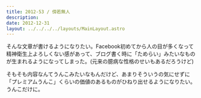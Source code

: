 ```yaml
---
title: 2012-53 / 傍若無人
description: 
date: 2012-12-31
layout: ../../../../layouts/MainLayout.astro
---
```


そんな文章が書けるようになりたい。Facebook初めてから人の目が多くなって精神衛生上よろしくない感があって、ブログ書く時に「ためらい」みたいなものが生まれるようになってしまった。(元来の臆病な性格のせいもあるだろうけど)

そもそも内容なんてうんこみたいなもんだけど、あまりそういうの気にせずに「プレミアムうんこ」くらいの価値のあるものがひねり出せるようになりたい。うんこだけに。
